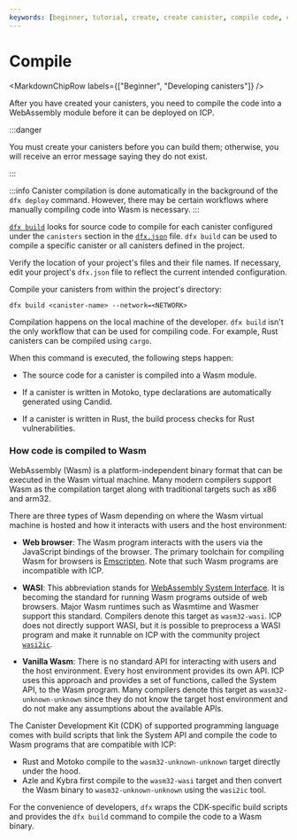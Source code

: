 ```yaml
---
keywords: [beginner, tutorial, create, create canister, compile code, compile canister, compile, build, install, canister install, install code]
---
```



# Compile

<MarkdownChipRow labels={["Beginner", "Developing canisters"]} />

After you have created your canisters, you need to compile the code into a WebAssembly module before it can be deployed on ICP.

:::danger

You must create your canisters before you can build them; otherwise, you will receive an error message saying they do not exist.

:::

:::info
Canister compilation is done automatically in the background of the `dfx deploy` command. However, there may be certain workflows where manually compiling code into Wasm is necessary.
:::

[`dfx build`](/docs/building-apps/developer-tools/dfx/dfx-build) looks for source code to compile for each canister configured under the `canisters` section in the [`dfx.json`](/docs/building-apps/developer-tools/dfx-json-reference) file. `dfx build` can be used to compile a specific canister or all canisters defined in the project.

Verify the location of your project's files and their file names. If necessary, edit your project's `dfx.json` file to reflect the current intended configuration.

Compile your canisters from within the project's directory:

```
dfx build <canister-name> --network=<NETWORK>
```

Compilation happens on the local machine of the developer. `dfx build` isn't the only workflow that can be used for compiling code. For example, Rust canisters can be compiled using `cargo`.

When this command is executed, the following steps happen:

- The source code for a canister is compiled into a Wasm module.

- If a canister is written in Motoko, type declarations are automatically generated using Candid.

- If a canister is written in Rust, the build process checks for Rust vulnerabilities.

### How code is compiled to Wasm

WebAssembly (Wasm) is a platform-independent binary format that can be executed in the Wasm virtual machine.
Many modern compilers support Wasm as the compilation target along with traditional targets such as x86 and arm32.

There are three types of Wasm depending on where the Wasm virtual machine is hosted and how it interacts with users and the host environment:

- **Web browser**: The Wasm program interacts with the users via the JavaScript bindings of the browser. The primary toolchain for compiling Wasm for browsers is [Emscripten](https://emscripten.org/). Note that such Wasm programs are incompatible with ICP.

- **WASI**: This abbreviation stands for [WebAssembly System Interface](https://wasi.dev/). It is becoming the standard for running Wasm programs outside of web browsers. Major Wasm runtimes such as Wasmtime and Wasmer support this standard. Compilers denote this target as `wasm32-wasi`. ICP does not directly support WASI, but it is possible to preprocess a WASI program and make it runnable on ICP with the community project [`wasi2ic`](https://github.com/wasm-forge/wasi2ic).

- **Vanilla Wasm**: There is no standard API for interacting with users and the host environment. Every host environment provides its own API. ICP uses this approach and provides a set of functions, called the System API, to the Wasm program. Many compilers denote this target as `wasm32-unknown-unknown` since they do not know the target host environment and do not make any assumptions about the available APIs.

The Canister Development Kit (CDK) of supported programming language comes with build scripts that link the System API and compile the code to Wasm programs that are compatible with ICP:

- Rust and Motoko compile to the `wasm32-unknown-unknown` target directly under the hood.
- Azle and Kybra first compile to the `wasm32-wasi` target and then convert the Wasm binary to `wasm32-unknown-unknown` using the `wasi2ic` tool.

For the convenience of developers, `dfx` wraps the CDK-specific build scripts and provides the `dfx build` command to compile the code to a Wasm binary.
